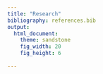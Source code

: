 ```yaml
---
title: "Research"
bibliography: references.bib
output: 
  html_document:
    theme: sandstone
    fig_width: 20
    fig_height: 6
  
---
```

<style>
body {
text-align: justify}
</style>
